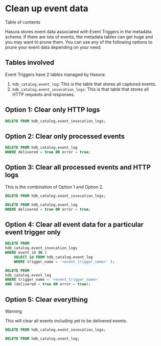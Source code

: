 
Clean up event data
===================

Table of contents

Hasura stores event data associated with Event Triggers in the metadata
schema. If there are lots of events, the metadata tables can get huge
and you may want to prune them. You can use any of the following options
to prune your event data depending on your need.

Tables involved
---------------

Event Triggers have 2 tables managed by Hasura:

1.  `hdb_catalog.event_log`: This is the table that stores all captured
    events.
2.  `hdb_catalog.event_invocation_logs`: This is that table that stores
    all HTTP requests and responses.

Option 1: Clear only HTTP logs
------------------------------

```SQL
DELETE FROM hdb_catalog.event_invocation_logs;
```

Option 2: Clear only processed events
-------------------------------------

```SQL
DELETE FROM hdb_catalog.event_log
WHERE delivered = true OR error = true;
```

Option 3: Clear all processed events and HTTP logs
--------------------------------------------------

This is the combination of Option 1 and Option 2.

```SQL
DELETE FROM hdb_catalog.event_invocation_logs;

DELETE FROM hdb_catalog.event_log
WHERE delivered = true OR error = true;
```

Option 4: Clear all event data for a particular event trigger only
------------------------------------------------------------------

```SQL
DELETE FROM
hdb_catalog.event_invocation_logs
WHERE event_id IN (
    SELECT id FROM hdb_catalog.event_log
    WHERE trigger_name = '<event_trigger_name>' );

DELETE FROM
hdb_catalog.event_log
WHERE trigger_name = '<event_trigger_name>'
AND (delivered = true OR error = true);
```

Option 5: Clear everything
--------------------------

Warning

This will clear all events including yet to be delivered events.

```SQL
DELETE FROM hdb_catalog.event_invocation_logs;

DELETE FROM hdb_catalog.event_log;
```
